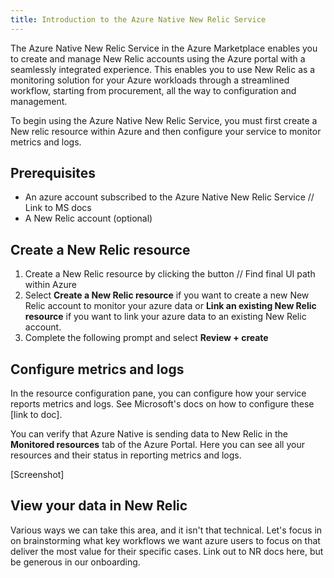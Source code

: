 ```yaml
---
title: Introduction to the Azure Native New Relic Service
---
```


The Azure Native New Relic Service in the Azure Marketplace enables you to create and manage New Relic accounts using the Azure portal with a seamlessly integrated experience. This enables you to use New Relic as a monitoring solution for your Azure workloads through a streamlined workflow, starting from procurement, all the way to configuration and management.

To begin using the Azure  Native New Relic Service, you must first create a New relic resource within Azure and then configure your service to monitor metrics and logs.

## Prerequisites

- An azure account subscribed to the Azure Native New Relic Service // Link to MS docs
- A New Relic account (optional)

## Create a New Relic resource 

1. Create a New Relic resource by clicking the button // Find final UI path within Azure
2. Select **Create a New Relic resource** if you want to create a new New Relic account to monitor your azure data or **Link an existing New Relic resource** if you want to link your azure data to an existing New Relic account.
3. Complete the following prompt and select **Review + create**

## Configure metrics and logs

In the resource configuration pane, you can configure how your service reports metrics and logs. See Microsoft's docs on how to configure these [link to doc]. 

You can verify that Azure Native is sending data to New Relic in the **Monitored resources** tab of the Azure Portal. Here you can see all your resources and their status in reporting metrics and logs.

[Screenshot]

## View your data in New Relic

Various ways we can take this area, and it isn't that technical. Let's focus in on brainstorming what key workflows we want azure users to focus on that deliver the most value for their specific cases. Link out to NR docs here, but be generous in our onboarding. 

